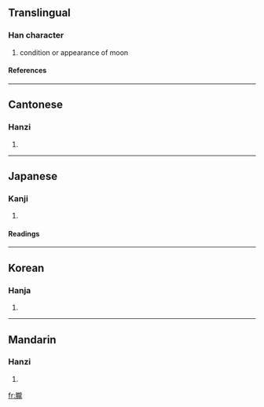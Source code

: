 {{see|胧}}

==Translingual==
===Han character===
{{Han char|rn=74|rad=月|as=16|sn=20|four=7121<sub>1</sub>|canj=月卜月心 (BYBP)}}
# condition or appearance of moon
====References====
{{Han ref|kx=0507.040|dkj=14411|dj=0888.090|hdz=32124.130|uh=6727|ud=26407|bh=C467|bd=50279}}

----
==Cantonese==
===Hanzi===
{{yue-hanzi|jyut=|y=lung4}}
# {{defn|Cantonese}}

----
==Japanese==
===Kanji===
{{ja-kanji|grade=|rs=月16}}
# {{defn|Japanese}} 
====Readings====
{{ja-readings|on=[[ろう]] (rō)|kun=[[おぼろ]] (oboro)}}

----
==Korean==
===Hanja===
{{ko-hanja|hangeul=롱>농|eumhun=|rv=rong>nong|mr=rong>nong|y=long>nong}}
# {{defn|Korean}}

----
==Mandarin==
===Hanzi===
{{cmn-hanzi|sim=胧|pin=[[lóng]] (long2)|wg=lung<sup>2</sup>}}
# {{defn|Mandarin}}

[[fr:朧]]